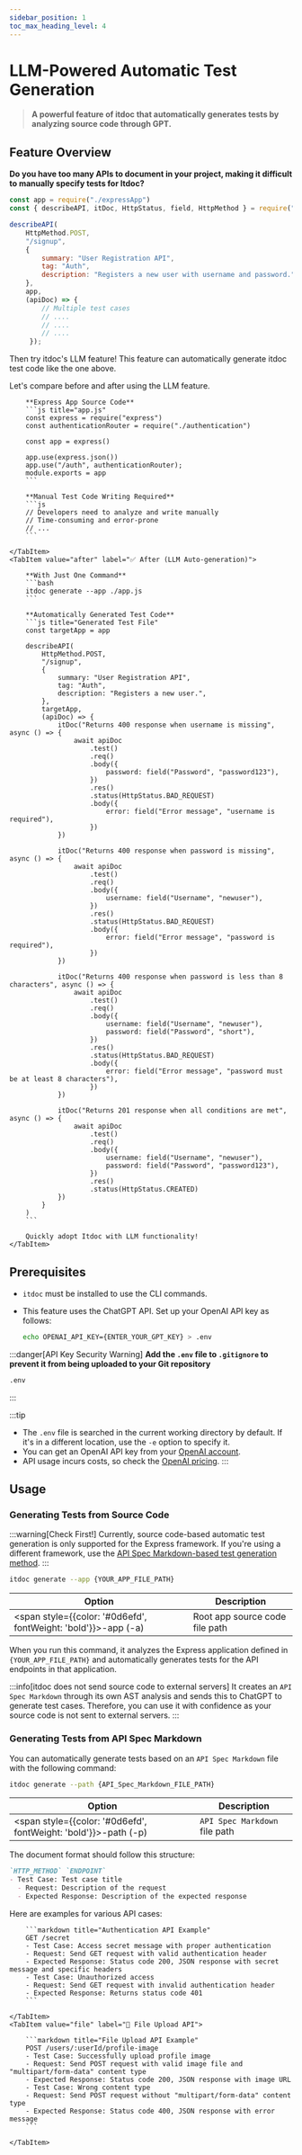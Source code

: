 ```yaml
---
sidebar_position: 1
toc_max_heading_level: 4
---
```



# LLM-Powered Automatic Test Generation

> **A powerful feature of itdoc that automatically generates tests by analyzing source code through GPT.**

## Feature Overview

**Do you have too many APIs to document in your project, making it difficult to manually specify tests for Itdoc?**

```js
const app = require("./expressApp")
const { describeAPI, itDoc, HttpStatus, field, HttpMethod } = require("itdoc")

describeAPI(
    HttpMethod.POST,
    "/signup",
    {
        summary: "User Registration API",
        tag: "Auth",
        description: "Registers a new user with username and password.",
    },
    app,
    (apiDoc) => {
        // Multiple test cases
        // ....
        // ....
        // ....
     });
```

Then try itdoc's LLM feature! This feature can automatically generate itdoc test code like the one above.

Let's compare before and after using the LLM feature.

<Tabs>
    <TabItem value="before" label="🚫 Before (Manual)" default>

        **Express App Source Code**
        ```js title="app.js"
        const express = require("express")
        const authenticationRouter = require("./authentication")

        const app = express()

        app.use(express.json())
        app.use("/auth", authenticationRouter);
        module.exports = app
        ```

        **Manual Test Code Writing Required**
        ```js
        // Developers need to analyze and write manually
        // Time-consuming and error-prone
        // ...
        ```

    </TabItem>
    <TabItem value="after" label="✅ After (LLM Auto-generation)">

        **With Just One Command**
        ```bash
        itdoc generate --app ./app.js
        ```

        **Automatically Generated Test Code**
        ```js title="Generated Test File"
        const targetApp = app

        describeAPI(
            HttpMethod.POST,
            "/signup",
            {
                summary: "User Registration API",
                tag: "Auth",
                description: "Registers a new user.",
            },
            targetApp,
            (apiDoc) => {
                itDoc("Returns 400 response when username is missing", async () => {
                    await apiDoc
                        .test()
                        .req()
                        .body({
                            password: field("Password", "password123"),
                        })
                        .res()
                        .status(HttpStatus.BAD_REQUEST)
                        .body({
                            error: field("Error message", "username is required"),
                        })
                })

                itDoc("Returns 400 response when password is missing", async () => {
                    await apiDoc
                        .test()
                        .req()
                        .body({
                            username: field("Username", "newuser"),
                        })
                        .res()
                        .status(HttpStatus.BAD_REQUEST)
                        .body({
                            error: field("Error message", "password is required"),
                        })
                })

                itDoc("Returns 400 response when password is less than 8 characters", async () => {
                    await apiDoc
                        .test()
                        .req()
                        .body({
                            username: field("Username", "newuser"),
                            password: field("Password", "short"),
                        })
                        .res()
                        .status(HttpStatus.BAD_REQUEST)
                        .body({
                            error: field("Error message", "password must be at least 8 characters"),
                        })
                })

                itDoc("Returns 201 response when all conditions are met", async () => {
                    await apiDoc
                        .test()
                        .req()
                        .body({
                            username: field("Username", "newuser"),
                            password: field("Password", "password123"),
                        })
                        .res()
                        .status(HttpStatus.CREATED)
                })
            }
        )
        ```

        Quickly adopt Itdoc with LLM functionality!
    </TabItem>
</Tabs>

## Prerequisites

- `itdoc` must be installed to use the CLI commands.

- This feature uses the ChatGPT API. Set up your OpenAI API key as follows:

  ```bash title="Add your key to the .env file like this"
  echo OPENAI_API_KEY={ENTER_YOUR_GPT_KEY} > .env
    ```

:::danger[API Key Security Warning]
**Add the `.env` file to `.gitignore` to prevent it from being uploaded to your Git repository**

```bash title="Content to add to .gitignore"
.env
```
:::

:::tip
- The `.env` file is searched in the current working directory by default. If it's in a different location, use the `-e` option to specify it.
- You can get an OpenAI API key from your [OpenAI account](https://platform.openai.com/signup).
- API usage incurs costs, so check the [OpenAI pricing](https://openai.com/pricing).
:::

## Usage

### Generating Tests from Source Code

:::warning[Check First!]
Currently, source code-based automatic test generation is only supported for the Express framework. If you're using a different framework, use the [API Spec Markdown-based test generation method](#generating-tests-from-api-spec-markdown).
:::

```bash
itdoc generate --app {YOUR_APP_FILE_PATH}
```

| Option                                                                  | Description           |
|-------------------------------------------------------------------------|-----------------------|
| <span style={{color: '#0d6efd', fontWeight: 'bold'}}>-app (-a)</span> | Root app source code file path |

When you run this command, it analyzes the Express application defined in `{YOUR_APP_FILE_PATH}` and automatically generates tests for the API endpoints in that application.

:::info[itdoc does not send source code to external servers]
It creates an `API Spec Markdown` through its own AST analysis and sends this to ChatGPT to generate test cases.
Therefore, you can use it with confidence as your source code is not sent to external servers.
:::

### Generating Tests from API Spec Markdown

You can automatically generate tests based on an `API Spec Markdown` file with the following command:

```bash
itdoc generate --path {API_Spec_Markdown_FILE_PATH}
```

| Option                                                                   | Description                    |
|--------------------------------------------------------------------------|--------------------------------|
| <span style={{color: '#0d6efd', fontWeight: 'bold'}}>-path (-p)</span> | `API Spec Markdown` file path |

The document format should follow this structure:

```markdown title="api-specs.md" {1-4}
`HTTP_METHOD` `ENDPOINT`
- Test Case: Test case title
  - Request: Description of the request
  - Expected Response: Description of the expected response
```

Here are examples for various API cases:

<Tabs>
    <TabItem value="auth" label="🔐 Authentication API" default>

        ```markdown title="Authentication API Example"
        GET /secret
        - Test Case: Access secret message with proper authentication
        - Request: Send GET request with valid authentication header
        - Expected Response: Status code 200, JSON response with secret message and specific headers
        - Test Case: Unauthorized access
        - Request: Send GET request with invalid authentication header
        - Expected Response: Returns status code 401
        ```

    </TabItem>
    <TabItem value="file" label="📁 File Upload API">

        ```markdown title="File Upload API Example"
        POST /users/:userId/profile-image
        - Test Case: Successfully upload profile image
        - Request: Send POST request with valid image file and "multipart/form-data" content type
        - Expected Response: Status code 200, JSON response with image URL
        - Test Case: Wrong content type
        - Request: Send POST request without "multipart/form-data" content type
        - Expected Response: Status code 400, JSON response with error message
        ```

    </TabItem>
</Tabs>